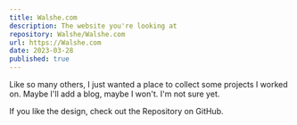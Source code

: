 ```yaml
---
title: Walshe.com
description: The website you're looking at
repository: Walshe/Walshe.com
url: https://Walshe.com
date: 2023-03-28
published: true
---
```



Like so many others, I just wanted a place to collect some projects I worked on. Maybe I'll add a blog, maybe I won't. I'm not sure yet.

If you like the design, check out the Repository on GitHub.

